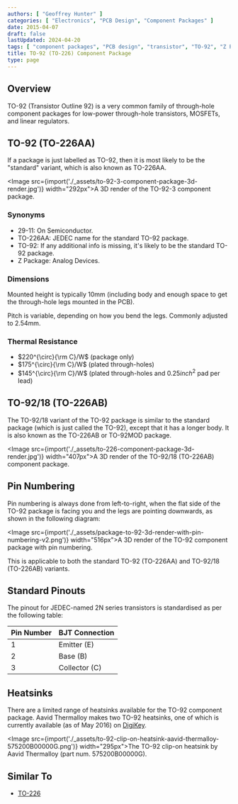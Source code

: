 ```yaml
---
authors: [ "Geoffrey Hunter" ]
categories: [ "Electronics", "PCB Design", "Component Packages" ]
date: 2015-04-07
draft: false
lastUpdated: 2024-04-20
tags: [ "component packages", "PCB design", "transistor", "TO-92", "Z Package", "TO-226AA", "TO-226AB" ]
title: TO-92 (TO-226) Component Package
type: page
---
```



## Overview

TO-92 (Transistor Outline 92) is a very common family of through-hole component packages for low-power through-hole transistors, MOSFETs, and linear regulators.

## TO-92 (TO-226AA)

If a package is just labelled as TO-92, then it is most likely to be the "standard" variant, which is also known as TO-226AA.

<Image src={import('./_assets/to-92-3-component-package-3d-render.jpg')} width="292px">A 3D render of the TO-92-3 component package.</Image>

### Synonyms

* 29-11: On Semiconductor.
* TO-226AA: JEDEC name for the standard TO-92 package.
* TO-92: If any additional info is missing, it's likely to be the standard TO-92 package.
* Z Package: Analog Devices.

### Dimensions

Mounted height is typically 10mm (including body and enough space to get the through-hole legs mounted in the PCB).

Pitch is variable, depending on how you bend the legs. Commonly adjusted to 2.54mm.

### Thermal Resistance

* $220^{\circ}{\rm C}/W$ (package only)
* $175^{\circ}{\rm C}/W$ (plated through-holes)
* $145^{\circ}{\rm C}/W$ (plated through-holes and $0.25inch^2$ pad per lead)

## TO-92/18 (TO-226AB)

The TO-92/18 variant of the TO-92 package is similar to the standard package (which is just called the TO-92), except that it has a longer body. It is also known as the TO-226AB or TO-92MOD package.

<Image src={import('./_assets/to-226-component-package-3d-render.jpg')} width="407px">A 3D render of the TO-92/18 (TO-226AB) component package.</Image>

## Pin Numbering

Pin numbering is always done from left-to-right, when the flat side of the TO-92 package is facing you and the legs are pointing downwards, as shown in the following diagram:

<Image src={import('./_assets/package-to-92-3d-render-with-pin-numbering-v2.png')} width="516px">A 3D render of the TO-92 component package with pin numbering.</Image>

This is applicable to both the standard TO-92 (TO-226AA) and TO-92/18 (TO-226AB) variants.

## Standard Pinouts

The pinout for JEDEC-named 2N series transistors is standardised as per the following table:

<table>
    <thead>
        <tr>
            <th>Pin Number</th>
            <th>BJT Connection</th>
        </tr>
    </thead>
    <tbody>
        <tr>
            <td>1</td>
            <td>Emitter (E)</td>
        </tr>
        <tr>
            <td>2</td>
            <td>Base (B)</td>
        </tr>
        <tr>
            <td>3</td>
            <td>Collector (C)</td>
        </tr>
    </tbody>
</table>

## Heatsinks

There are a limited range of heatsinks available for the TO-92 component package. Aavid Thermalloy makes two TO-92 heatsinks, one of which is currently available (as of May 2016) on [DigiKey](http://www.digikey.com/product-detail/en/575200B00000G/HS251-ND/269309).

<Image src={import('./_assets/to-92-clip-on-heatsink-aavid-thermalloy-575200B00000G.png')} width="295px">The TO-92 clip-on heatsink by Aavid Thermalloy (part num. 575200B00000G).</Image>

## Similar To

* [TO-226](/pcb-design/component-packages/to-226-component-package/)
